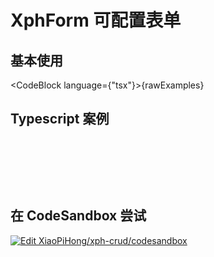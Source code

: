 
# XphForm 可配置表单

## 基本使用

<CodeBlock language={"tsx"}>{rawExamples}</CodeBlock>

## Typescript 案例

<pre>
  <DemoWrapper>
    <Form />
  </DemoWrapper>
</pre>

<IXphFormPropsApi />

## 在 CodeSandbox 尝试

[![Edit XiaoPiHong/xph-crud/codesandbox](https://codesandbox.io/static/img/play-codesandbox.svg)](https://codesandbox.io/p/github/XiaoPiHong/xph-crud/codesandbox?embed=1&file=%2Fexamples%2Froutes%2Findex.tsx)
